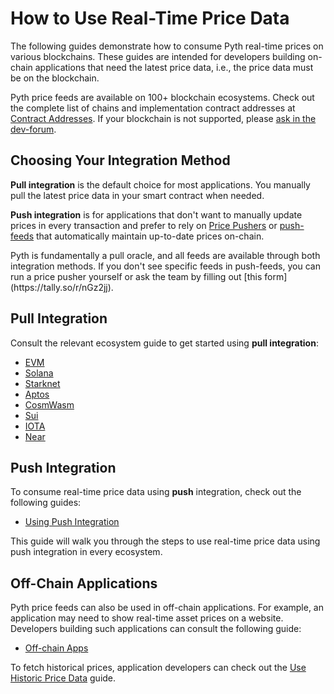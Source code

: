 
# How to Use Real-Time Price Data

The following guides demonstrate how to consume Pyth real-time prices on various blockchains.
These guides are intended for developers building on-chain applications that need the latest price data, i.e., the price data must
be on the blockchain.

Pyth price feeds are available on 100+ blockchain ecosystems.
Check out the complete list of chains and implementation contract addresses at [Contract Addresses](contract-addresses).
If your blockchain is not supported, please [ask in the dev-forum](https://dev-forum.pyth.network/latest).

## Choosing Your Integration Method

**Pull integration** is the default choice for most applications. You manually pull the latest price data in your smart contract when needed.

**Push integration** is for applications that don't want to manually update prices in every transaction and prefer to rely on [Price Pushers](/price-feeds/schedule-price-updates) or [push-feeds](/price-feeds/push-feeds) that automatically maintain up-to-date prices on-chain.

<Callout type="info">
  Pyth is fundamentally a pull oracle, and all feeds are available through both
  integration methods. If you don't see specific feeds in push-feeds, you can
  run a price pusher yourself or ask the team by filling out [this
  form](https://tally.so/r/nGz2jj).
</Callout>

## Pull Integration

Consult the relevant ecosystem guide to get started using **pull integration**:

- [EVM](use-real-time-data/pull-integration/evm)
- [Solana](use-real-time-data/pull-integration/solana)
- [Starknet](use-real-time-data/pull-integration/starknet)
- [Aptos](use-real-time-data/pull-integration/aptos.md)
- [CosmWasm](use-real-time-data/pull-integration/cosmwasm.md)
- [Sui](use-real-time-data/pull-integration/sui.md)
- [IOTA](use-real-time-data/pull-integration/iota.md)
- [Near](use-real-time-data/pull-integration/near.md)

## Push Integration

To consume real-time price data using **push** integration, check out the following guides:

- [Using Push Integration](use-real-time-data/push-integration)

This guide will walk you through the steps to use real-time price data using push integration in every ecosystem.

## Off-Chain Applications

Pyth price feeds can also be used in off-chain applications.
For example, an application may need to show real-time asset prices on a website.
Developers building such applications can consult the following guide:

- [Off-chain Apps](use-real-time-data/off-chain.md)

To fetch historical prices, application developers can check out the [Use Historic Price Data](use-historic-price-data) guide.
